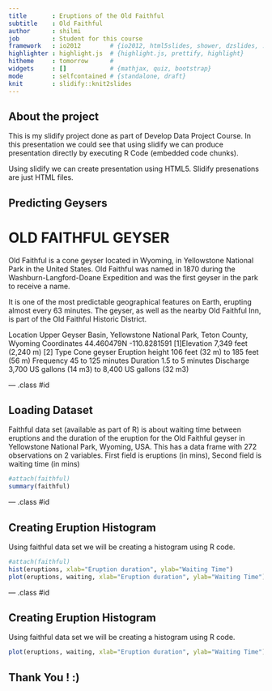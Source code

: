 ```yaml
---
title       : Eruptions of the Old Faithful
subtitle    : Old Faithful
author      : shilmi
job         : Student for this course
framework   : io2012        # {io2012, html5slides, shower, dzslides, ...}
highlighter : highlight.js  # {highlight.js, prettify, highlight}
hitheme     : tomorrow      # 
widgets     : []            # {mathjax, quiz, bootstrap}
mode        : selfcontained # {standalone, draft}
knit        : slidify::knit2slides
---
```


## About the project
This is my slidify project done as part of Develop Data Project Course.
In this presentation we could see that using slidify we can produce presentation directly by executing R Code (embedded code chunks).

Using slidify we can create presentation using HTML5.
Slidify presenations are just HTML files.

## Predicting Geysers
# OLD FAITHFUL GEYSER

Old Faithful is a cone geyser located in Wyoming, in Yellowstone National Park in the United States. Old Faithful was named in 1870 during the Washburn-Langford-Doane Expedition and was the first geyser in the park to receive a name. 

It is one of the most predictable geographical features on Earth, erupting almost every 63 minutes. The geyser, as well as the nearby Old Faithful Inn, is part of the Old Faithful Historic District. 

Location Upper Geyser Basin, Yellowstone National Park, Teton County, Wyoming Coordinates 44.460479N -110.8281591 [1]Elevation 7,349 feet (2,240 m) [2] Type Cone geyser Eruption height 106 feet (32 m) to 185 feet (56 m) Frequency 45 to 125 minutes Duration 1.5 to 5 minutes Discharge 3,700 US gallons (14 m3) to 8,400 US gallons (32 m3) 

--- .class #id 

## Loading Dataset

Faithful data set (available as part of R) is about waiting time between eruptions and the duration of the eruption for the Old Faithful geyser in Yellowstone National Park, Wyoming, USA. This has a data frame with 272 observations on 2 variables. First field is eruptions (in mins), Second field is waiting time (in mins)

```r
#attach(faithful)
summary(faithful)

```

--- .class #id 

## Creating Eruption Histogram

Using faithful data set we will be creating a histogram using R code. 
```r
#attach(faithful)
hist(eruptions, xlab="Eruption duration", ylab="Waiting Time")
plot(eruptions, waiting, xlab="Eruption duration", ylab="Waiting Time")     
```

--- .class #id 

## Creating Eruption Histogram

Using faithful data set we will be creating a histogram using R code. 
```r
plot(eruptions, waiting, xlab="Eruption duration", ylab="Waiting Time")     
```

## Thank You ! :)
